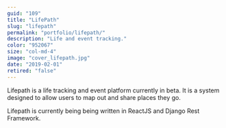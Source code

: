 ```yaml
---
guid: "109"
title: "LifePath"
slug: "lifepath"
permalink: "portfolio/lifepath/"
description: "Life and event tracking."
color: "952067"
size: "col-md-4"
image: "cover_lifepath.jpg"
date: "2019-02-01"
retired: "false"
---
```



Lifepath is a life tracking and event platform currently in beta. It is a system designed to allow users to map out and share places they go. 

Lifepath is currently being being written in ReactJS and Django Rest Framework.